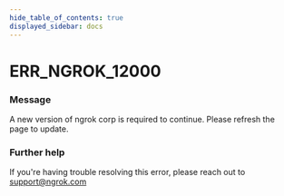 ```yaml
---
hide_table_of_contents: true
displayed_sidebar: docs
---
```



# ERR_NGROK_12000

### Message
A new version of ngrok corp is required to continue. Please refresh the page to update.

<ErrorDetails error='err_ngrok_12000' />


### Further help
If you're having trouble resolving this error, please reach out to [support@ngrok.com](mailto:support@ngrok.com?subject=Help%20with%20ERR_NGROK_12000)

